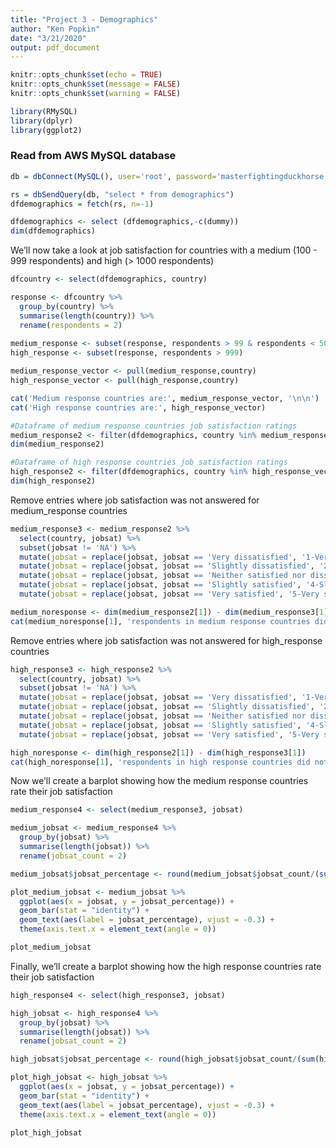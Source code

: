 ```yaml
---
title: "Project 3 - Demographics"
author: "Ken Popkin"
date: "3/21/2020"
output: pdf_document
---
```


```r
knitr::opts_chunk$set(echo = TRUE)
knitr::opts_chunk$set(message = FALSE)
knitr::opts_chunk$set(warning = FALSE)
```


```r
library(RMySQL)
library(dplyr)
library(ggplot2)
```


### Read from AWS MySQL database
```r
db = dbConnect(MySQL(), user='root', password='masterfightingduckhorse', dbname='project3', host='mydbinstance.c1u7dqmta5za.us-east-1.rds.amazonaws.com', port=3306)
```

```r
rs = dbSendQuery(db, "select * from demographics")
dfdemographics = fetch(rs, n=-1)
```

```r
dfdemographics <- select (dfdemographics,-c(dummy))
dim(dfdemographics)
```
 
We'll now take a look at job satisfaction for countries with a medium (100 - 999 respondents) and high (> 1000 respondents)
```r
dfcountry <- select(dfdemographics, country)

response <- dfcountry %>%
  group_by(country) %>%
  summarise(length(country)) %>%
  rename(respondents = 2)
  
medium_response <- subset(response, respondents > 99 & respondents < 501)
high_response <- subset(response, respondents > 999)

medium_response_vector <- pull(medium_response,country)
high_response_vector <- pull(high_response,country)

cat('Medium response countries are:', medium_response_vector, '\n\n')
cat('High response countries are:', high_response_vector)
```

```r
#Dataframe of medium response countries job satisfaction ratings
medium_response2 <- filter(dfdemographics, country %in% medium_response_vector)
dim(medium_response2)

#Dataframe of high response countries job satisfaction ratings
high_response2 <- filter(dfdemographics, country %in% high_response_vector)
dim(high_response2)
```

Remove entries where job satisfaction was not answered for medium_response countries
```r
medium_response3 <- medium_response2 %>%
  select(country, jobsat) %>%
  subset(jobsat != 'NA') %>%
  mutate(jobsat = replace(jobsat, jobsat == 'Very dissatisfied', '1-Very dissatisfied')) %>%
  mutate(jobsat = replace(jobsat, jobsat == 'Slightly dissatisfied', '2-Slightly dissatisfied')) %>%
  mutate(jobsat = replace(jobsat, jobsat == 'Neither satisfied nor dissatisfied', '3-Neutral')) %>%
  mutate(jobsat = replace(jobsat, jobsat == 'Slightly satisfied', '4-Slightly satisfied')) %>%
  mutate(jobsat = replace(jobsat, jobsat == 'Very satisfied', '5-Very satisfied'))

medium_noresponse <- dim(medium_response2[1]) - dim(medium_response3[1])
cat(medium_noresponse[1], 'respondents in medium response countries did not answer the job satisfaction question')
```

Remove entries where job satisfaction was not answered for high_response countries
```r
high_response3 <- high_response2 %>%
  select(country, jobsat) %>%
  subset(jobsat != 'NA') %>%
  mutate(jobsat = replace(jobsat, jobsat == 'Very dissatisfied', '1-Very dissatisfied')) %>%
  mutate(jobsat = replace(jobsat, jobsat == 'Slightly dissatisfied', '2-Slightly dissatisfied')) %>%
  mutate(jobsat = replace(jobsat, jobsat == 'Neither satisfied nor dissatisfied', '3-Neutral')) %>%
  mutate(jobsat = replace(jobsat, jobsat == 'Slightly satisfied', '4-Slightly satisfied')) %>%
  mutate(jobsat = replace(jobsat, jobsat == 'Very satisfied', '5-Very satisfied'))

high_noresponse <- dim(high_response2[1]) - dim(high_response3[1])
cat(high_noresponse[1], 'respondents in high response countries did not answer the job satisfaction question')
```

Now we'll create a barplot showing how the medium response countries rate their job satisfaction
```r
medium_response4 <- select(medium_response3, jobsat)

medium_jobsat <- medium_response4 %>%
  group_by(jobsat) %>%
  summarise(length(jobsat)) %>%
  rename(jobsat_count = 2)

medium_jobsat$jobsat_percentage <- round(medium_jobsat$jobsat_count/(sum(medium_jobsat$jobsat_count)),2) * 100
```

```r
plot_medium_jobsat <- medium_jobsat %>%
  ggplot(aes(x = jobsat, y = jobsat_percentage)) + 
  geom_bar(stat = "identity") + 
  geom_text(aes(label = jobsat_percentage), vjust = -0.3) +
  theme(axis.text.x = element_text(angle = 0))

plot_medium_jobsat
```

Finally, we'll create a barplot showing how the high response countries rate their job satisfaction
```r
high_response4 <- select(high_response3, jobsat)

high_jobsat <- high_response4 %>%
  group_by(jobsat) %>%
  summarise(length(jobsat)) %>%
  rename(jobsat_count = 2)

high_jobsat$jobsat_percentage <- round(high_jobsat$jobsat_count/(sum(high_jobsat$jobsat_count)),2) * 100
```

```r
plot_high_jobsat <- high_jobsat %>%
  ggplot(aes(x = jobsat, y = jobsat_percentage)) + 
  geom_bar(stat = "identity") + 
  geom_text(aes(label = jobsat_percentage), vjust = -0.3) +
  theme(axis.text.x = element_text(angle = 0))

plot_high_jobsat
```